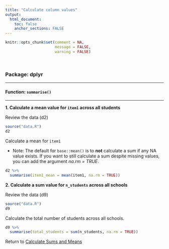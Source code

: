 ```yaml
---
title: "Calculate column values"
output: 
  html_document:
    toc: false
    anchor_sections: FALSE
---
```


```r
knitr::opts_chunk$set(comment = NA,
                      message = FALSE,
                      warning = FALSE)
```

<br>

### Package: dplyr

---

#### Function: `summarise()`

---

**1\. Calculate a mean value for `item1` across all students**

Review the data (d2)

```r

source("data.R")
d2

```

Calculate a mean for `item1`

* Note: The default for `base::mean()` is to **not** calculate a sum if any NA value exists. If you want to still calculate a sum despite missing values, you can add the argument *na.rm = TRUE*.

```r

d2 %>%
  summarise(item1_mean = mean(item1, na.rm = TRUE))


```

 
**2\. Calculate a sum value for `n_students` across all schools**

Review the data (d9)

```r

source("data.R")
d9

```

Calculate the total number of students across all schools.

```r

d9 %>% 
  summarise(total_students = sum(n_students, na.rm = TRUE))

```


Return to [Calculate Sums and Means](https://github.com/Cghlewis/data-wrangling-functions/wiki/Calculate-Sums-and-Means)
